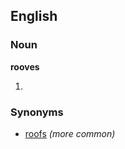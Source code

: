 ==English==

===Noun===
'''rooves'''
#{{plural of|[[roof]]}}

===Synonyms===
*[[roofs]] ''(more common)''